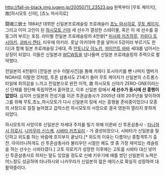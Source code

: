 http://fall-in-black.img.jugem.jp/20050711_23523.jpg
왼쪽부터 [무토 케이지], 故[하시모토 신야], [쵸노 마사히로]

闘魂三銃士
1984년 데뷔한 신일본프로레슬링 프로레슬러 [[쵸노 마사히로]], [[무토 케이지]], 그리고 이미 고인이 된 [[하시모토 신야]] 세 선수가 결성한 스테이블, 혹은 이 세 선수를 뭉뚱그려 부르는 호칭. 
라이벌 전일본 프로레슬링의 4천왕[* [[미사와 미츠하루]], [[카와다 토시아키]], [[코바시 켄타]], 타우에 아키라. 훗날 아키야마 준을 넣어서 5강이라 부르기도 한다]과 함께 일본 프로레슬링 2세대, 즉 [[안토니오 이노키]], [[자이언트 바바]] 세대를 넘어서는 상징이 되었다. 이들은 신일본과 [[WCW]]등을 넘나들며 신일본 프로레슬링의 주력으로 활약했다.

전일본의 4천왕이 [전일본 선수 이탈사건]을 통해 카와다 토시아키를 뺀 나머지 멤버가 NOAH로 이탈한 것처럼, 투혼 삼총사도 21세기 들어 무토 케이지가 신일본의 스트롱스타일에 회의감을 느끼고 전일본으로 완전 이적, 故 하시모토 신야가 ZERO-ONE이라는 신 단체를 창단해 독립하면서 흩어졌고, 이후 신일본 링에서 '''세 선수가 동시에 선 흥행이 없었다'''. 심지어 신일본의 전성기를 이끈 투혼삼총사가 2005년 데뷔 20주년을 맞이하여 그를 위해 무토,쵸노,하시모토가 다시 신일본의 링에 서는 흥행을 준비중이었으나 모종의 사정으로 질질 늘어졌고 갑작스런 하시모토의 사망으로 결국 영원히 열리지 못하게 되었다.

하시모토의 사망이후 신일본은 차세대 주자를 밀기 위해 이른바 신 투혼삼총사 - [[타나하시 히로시]], [[나카무라 신스케]], [[시바타 카츠요리]] - 가 결성되었으나, 시바타가 신일본을 탈단하고 외도를 하는 바람에 흐지부지 끝났다.[* 외도의 이유는 다름아닌 종합격투기 출전. 아이러니하게도 신 투혼삼총사라 불리우던 시절만 해도 셋 중 가장 재미있는 레슬링을 하는 선수는 시바타였다.] 고토 히로키가 성장한 이후에는 고토를 시바타 대신 넣어 신 투혼삼총사로 하자는 말도 있었을 정도로 신예 키우기에 애를 썼던 신일본의 노력은 어느정도 성공하여 타나하시와 나카무라가 신일본의 젊은 에이스로 확실히 성장하여 대활약중이다.
